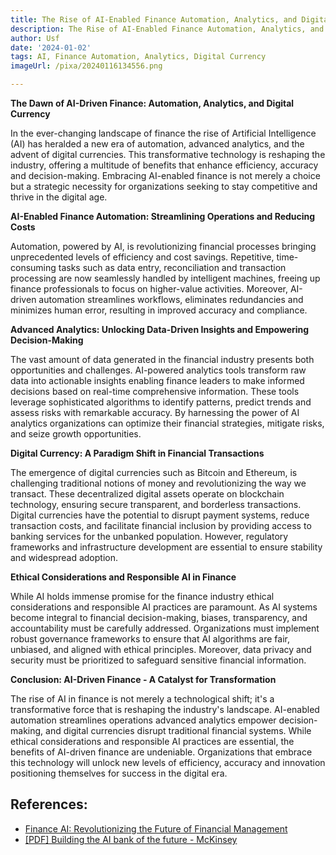 ```yaml
---
title: The Rise of AI-Enabled Finance Automation, Analytics, and Digital Currency
description: The Rise of AI-Enabled Finance Automation, Analytics, and Digital Currency
author: Usf
date: '2024-01-02'
tags: AI, Finance Automation, Analytics, Digital Currency
imageUrl: /pixa/20240116134556.png

---
```

**The Dawn  of AI-Driven Finance: Automation,  Analytics, and Digital Currency**

In the ever-changing landscape of finance the rise of Artificial Intelligence (AI) has heralded a new era of automation, advanced analytics, and the advent of digital currencies. This transformative technology is reshaping the industry, offering a multitude  of benefits that enhance efficiency, accuracy and decision-making. Embracing AI-enabled finance is not merely a choice but a strategic  necessity for organizations  seeking to stay competitive and thrive in the  digital age.

**AI-Enabled Finance Automation: Streamlining Operations and Reducing Costs**

Automation, powered by AI, is revolutionizing  financial processes bringing unprecedented levels of efficiency and cost savings. Repetitive, time-consuming  tasks such as  data entry, reconciliation and transaction processing are now seamlessly handled by intelligent machines, freeing up finance professionals to focus on higher-value activities.  Moreover,  AI-driven automation streamlines workflows, eliminates redundancies  and minimizes  human  error,  resulting in  improved accuracy and compliance.

**Advanced Analytics: Unlocking Data-Driven Insights and Empowering Decision-Making**

The vast amount of  data generated in the financial industry presents both opportunities and challenges. AI-powered analytics tools transform raw data into actionable insights  enabling finance leaders to make informed decisions based on real-time comprehensive information. These tools leverage sophisticated algorithms to  identify patterns, predict trends and  assess risks with remarkable accuracy. By harnessing the power of AI analytics  organizations can optimize  their financial strategies, mitigate risks, and seize growth opportunities.

**Digital Currency: A Paradigm Shift in Financial Transactions**

The emergence of digital currencies such as Bitcoin and  Ethereum,  is challenging traditional  notions of money and revolutionizing the way  we transact. These decentralized digital assets operate on blockchain technology, ensuring secure transparent, and borderless transactions. Digital currencies have the  potential to  disrupt payment systems, reduce transaction costs, and facilitate financial inclusion by providing access to banking services for  the unbanked population. However, regulatory frameworks and infrastructure  development  are  essential to ensure stability  and widespread adoption.

**Ethical Considerations and Responsible AI in Finance**

While AI holds immense promise for the finance industry  ethical considerations and responsible AI practices are paramount. As AI systems become integral to financial decision-making, biases, transparency, and accountability must be carefully addressed. Organizations must implement robust governance frameworks to ensure that AI algorithms are fair, unbiased, and aligned with ethical principles. Moreover, data  privacy and security must be prioritized to  safeguard sensitive financial information.

**Conclusion: AI-Driven Finance - A Catalyst for Transformation**

The rise of AI in finance is not merely a technological shift;  it's a transformative force that is  reshaping the industry's landscape. AI-enabled  automation streamlines  operations advanced analytics empower decision-making, and digital currencies disrupt  traditional financial systems. While ethical considerations and responsible  AI practices  are essential, the benefits of AI-driven finance are undeniable. Organizations that embrace this  technology will unlock new levels  of efficiency, accuracy and innovation positioning themselves for success in the digital era.

## References:
- [Finance AI: Revolutionizing the Future of Financial Management](https://tipalti.com/financial-operations-hub/finance-ai/)
- [[PDF] Building the AI bank of the future - McKinsey](https://www.mckinsey.com/~/media/mckinsey/industries/financial%20services/our%20insights/building%20the%20ai%20bank%20of%20the%20future/building-the-ai-bank-of-the-future.pdf)
